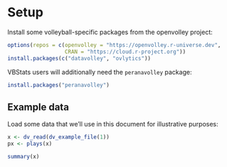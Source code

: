 # Setup {#setup}

Install some volleyball-specific packages from the openvolley project:

```r
options(repos = c(openvolley = "https://openvolley.r-universe.dev",
                  CRAN = "https://cloud.r-project.org"))
install.packages(c("datavolley", "ovlytics"))

```

VBStats users will additionally need the `peranavolley` package:

```r
install.packages("peranavolley")

```

## Example data

Load some data that we'll use in this document for illustrative purposes:

```r
x <- dv_read(dv_example_file(1))
px <- plays(x)

summary(x)
```
